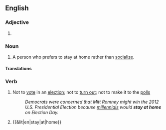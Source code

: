 {{also|stay-at-home}}
==English==

===Adjective===
{{en-adj|-}}

# {{alternative spelling of|en|stay-at-home}}

===Noun===
{{en-noun}}

# A person who prefers to stay at home rather than [[socialize]].
#: {{syn|en|homebody}}

====Translations====
{{trans-see|person who prefers to stay at home|homebody}}

===Verb===
{{en-verb|stays at home|staying at home|stayed at home}}

# Not to [[vote]] in an [[election]]; not to [[turn out]]; not to make it to the [[polls]]
#: ''Democrats were concerned that Mitt Romney might win the 2012 U.S. Presidential Election because [[millennial]]s would '''stay at home''' on Election Day.''
# {{&lit|en|stay|at|home}}